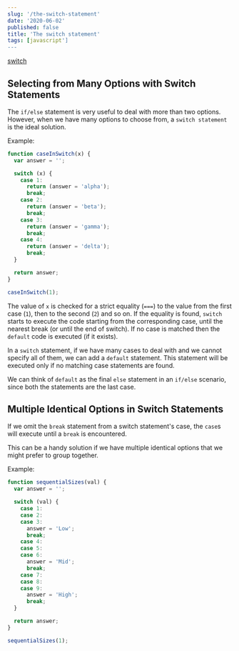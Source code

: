 ```yaml
---
slug: '/the-switch-statement'
date: '2020-06-02'
published: false
title: 'The switch statement'
tags: [javascript']
---
```


<a href="https://javascript.info/switch">switch</a>

## Selecting from Many Options with Switch Statements

The `if/else` statement is very useful to deal with more than two options.
However, when we have many options to choose from, a `switch statement` is the ideal solution.

Example:

```js
function caseInSwitch(x) {
  var answer = '';

  switch (x) {
    case 1:
      return (answer = 'alpha');
      break;
    case 2:
      return (answer = 'beta');
      break;
    case 3:
      return (answer = 'gamma');
      break;
    case 4:
      return (answer = 'delta');
      break;
  }

  return answer;
}

caseInSwitch(1);
```

The value of `x` is checked for a strict equality (`===`) to the value from the first case (`1`), then to the second (`2`) and so on.
If the equality is found, `switch` starts to execute the code starting from the corresponding case, until the nearest break (or until the end of switch). If no case is matched then the `default` code is executed (if it exists).

In a `switch` statement, if we have many cases to deal with and we cannot specify all of them, we can add a `default`
statement. This statement will be executed only if no matching case statements are found.

We can think of `default` as the final `else` statement in an `if/else` scenario, since both the statements are the last case.

## Multiple Identical Options in Switch Statements

If we omit the `break` statement from a switch statement's case, the `case`s will execute until a `break` is encountered.

This can be a handy solution if we have multiple identical options that we might prefer to group together.

Example:

```js
function sequentialSizes(val) {
  var answer = '';

  switch (val) {
    case 1:
    case 2:
    case 3:
      answer = 'Low';
      break;
    case 4:
    case 5:
    case 6:
      answer = 'Mid';
      break;
    case 7:
    case 8:
    case 9:
      answer = 'High';
      break;
  }

  return answer;
}

sequentialSizes(1);
```
